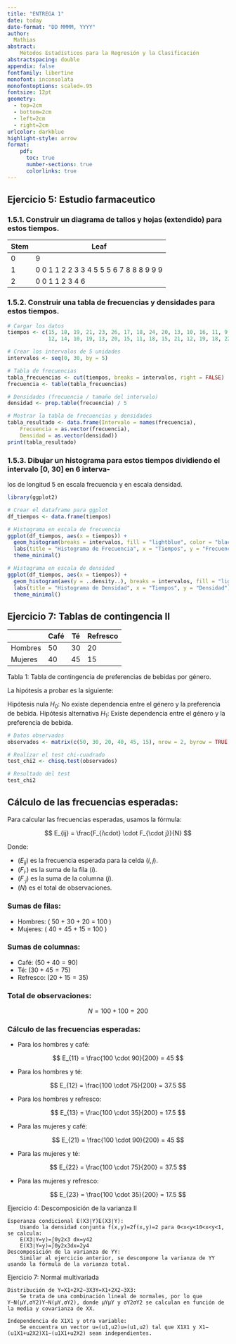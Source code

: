 ```yaml
---
title: "ENTREGA 1"
date: today
date-format: "DD MMMM, YYYY"
author: 
  Mathias
abstract:
    Métodos Estadísticos para la Regresión y la Clasificación
abstractspacing: double
appendix: false
fontfamily: libertine
monofont: inconsolata
monofontoptions: scaled=.95
fontsize: 12pt
geometry: 
  - top=2cm
  - bottom=2cm
  - left=2cm
  - right=2cm
urlcolor: darkblue
highlight-style: arrow
format: 
    pdf:
      toc: true
      number-sections: true
      colorlinks: true
---
```


## Ejercicio 5: Estudio farmaceutico

### 1.5.1. Construir un diagrama de tallos y hojas (extendido) para estos tiempos.

| Stem | Leaf |
|------|------|
| 0    | 9    |
| 1    | 0 0 1 1 2 2 3 3 4 5 5 5 6 7 8 8 8 9 9 9 |
| 2    | 0 0 1 1 2 3 4 6 |

### 1.5.2. Construir una tabla de frecuencias y densidades para estos tiempos.

```r
# Cargar los datos
tiempos <- c(15, 18, 19, 21, 23, 26, 17, 18, 24, 20, 13, 10, 16, 11, 9,
             12, 14, 10, 19, 13, 20, 15, 11, 18, 15, 21, 12, 19, 18, 22)

# Crear los intervalos de 5 unidades
intervalos <- seq(0, 30, by = 5)

# Tabla de frecuencias
tabla_frecuencias <- cut(tiempos, breaks = intervalos, right = FALSE)
frecuencia <- table(tabla_frecuencias)

# Densidades (frecuencia / tamaño del intervalo)
densidad <- prop.table(frecuencia) / 5

# Mostrar la tabla de frecuencias y densidades
tabla_resultado <- data.frame(Intervalo = names(frecuencia),
    Frecuencia = as.vector(frecuencia),
    Densidad = as.vector(densidad))
print(tabla_resultado)

```


### 1.5.3. Dibujar un histograma para estos tiempos dividiendo el intervalo [0, 30] en 6 interva-
los de longitud 5 en escala frecuencia y en escala densidad.

```r

library(ggplot2)

# Crear el dataframe para ggplot
df_tiempos <- data.frame(tiempos)

# Histograma en escala de frecuencia
ggplot(df_tiempos, aes(x = tiempos)) +
  geom_histogram(breaks = intervalos, fill = "lightblue", color = "black", closed = "left") +
  labs(title = "Histograma de Frecuencia", x = "Tiempos", y = "Frecuencia") +
  theme_minimal()

# Histograma en escala de densidad
ggplot(df_tiempos, aes(x = tiempos)) +
  geom_histogram(aes(y = ..density..), breaks = intervalos, fill = "lightgreen", color = "black", closed = "left") +
  labs(title = "Histograma de Densidad", x = "Tiempos", y = "Densidad") +
  theme_minimal()

```

## Ejercicio 7: Tablas de contingencia II

|         | Café | Té | Refresco |
|---------|------|----|----------|
| Hombres | 50 | 30 | 20 |
| Mujeres | 40 | 45 | 15 |

Tabla 1: Tabla de contingencia de preferencias de bebidas por género.

La hipótesis a probar es la siguiente:

Hipótesis nula $H_0$: No existe dependencia entre el género y la preferencia de bebida.
Hipótesis alternativa $H_1$: Existe dependencia entre el género y la preferencia de bebida.

```r
# Datos observados
observados <- matrix(c(50, 30, 20, 40, 45, 15), nrow = 2, byrow = TRUE)

# Realizar el test chi-cuadrado
test_chi2 <- chisq.test(observados)

# Resultado del test
test_chi2

```

## Cálculo de las frecuencias esperadas:

Para calcular las frecuencias esperadas, usamos la fórmula:

$$
E_{ij} = \frac{F_{i\cdot} \cdot F_{\cdot j}}{N}
$$

Donde:

- $( E_{ij} )$ es la frecuencia esperada para la celda $( i,j )$.
- $( F_{i\cdot} )$ es la suma de la fila $( i )$.
- $( F_{\cdot j} )$ es la suma de la columna $( j )$.
- $( N )$ es el total de observaciones.

### Sumas de filas:

- Hombres: \( 50 + 30 + 20 = 100 \)
- Mujeres: \( 40 + 45 + 15 = 100 \)

### Sumas de columnas:

- Café: $( 50 + 40 = 90 )$
- Té: $( 30 + 45 = 75 )$
- Refresco: $( 20 + 15 = 35 )$

### Total de observaciones:

$$
N = 100 + 100 = 200
$$

### Cálculo de las frecuencias esperadas:

- Para los hombres y café:

$$
E_{11} = \frac{100 \cdot 90}{200} = 45
$$

- Para los hombres y té:

$$
E_{12} = \frac{100 \cdot 75}{200} = 37.5
$$

- Para los hombres y refresco:

$$
E_{13} = \frac{100 \cdot 35}{200} = 17.5
$$

- Para las mujeres y café:

$$
E_{21} = \frac{100 \cdot 90}{200} = 45
$$

- Para las mujeres y té:

$$
E_{22} = \frac{100 \cdot 75}{200} = 37.5
$$

- Para las mujeres y refresco:

$$
E_{23} = \frac{100 \cdot 35}{200} = 17.5
$$



Ejercicio 4: Descomposición de la varianza II

    Esperanza condicional E(X3∣Y)E(X3∣Y):
        Usando la densidad conjunta f(x,y)=2f(x,y)=2 para 0<x<y<10<x<y<1, se calcula:
        E(X3∣Y=y)=∫0y2x3 dx=y42
        E(X3∣Y=y)=∫0y​2x3dx=2y4​
    Descomposición de la varianza de YY:
        Similar al ejercicio anterior, se descompone la varianza de YY usando la fórmula de la varianza total.

Ejercicio 7: Normal multivariada

    Distribución de Y=X1+2X2−3X3Y=X1​+2X2​−3X3​:
        Se trata de una combinación lineal de normales, por lo que Y∼N(μY,σY2)Y∼N(μY​,σY2​), donde μYμY​ y σY2σY2​ se calculan en función de la media y covarianza de XX.

    Independencia de X1X1​ y otra variable:
        Se encuentra un vector u=(u1,u2)u=(u1​,u2​) tal que X1X1​ y X1−(u1X1+u2X2)X1​−(u1​X1​+u2​X2​) sean independientes.